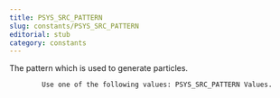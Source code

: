 ```yaml
---
title: PSYS_SRC_PATTERN
slug: constants/PSYS_SRC_PATTERN
editorial: stub
category: constants
---
```


<LSLConstant name="PSYS_SRC_PATTERN"/>

The pattern which is used to generate particles.

			Use one of the following values: PSYS_SRC_PATTERN Values.
